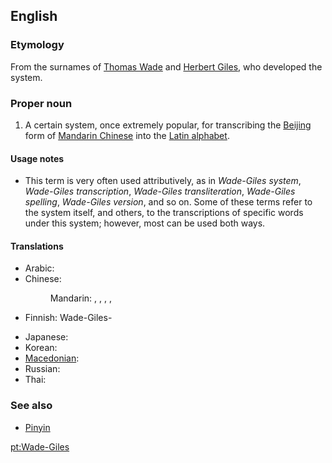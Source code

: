 ==English==
{{wikipedia}}

===Etymology===
From the surnames of [[w:Thomas Wade|Thomas Wade]] and [[w:Herbert Giles|Herbert Giles]], who developed the system.

===Proper noun===
{{en-proper noun}}

# A certain system, once extremely popular, for transcribing the [[Beijing]] form of [[Mandarin Chinese]] into the [[Latin alphabet]].

====Usage notes====
* This term is very often used attributively, as in ''Wade-Giles system'', ''Wade-Giles transcription'', ''Wade-Giles transliteration'', ''Wade-Giles spelling'', ''Wade-Giles version'', and so on. Some of these terms refer to the system itself, and others, to the transcriptions of specific words under this system; however, most can be used both ways.

====Translations====
{{trans-top|transcription system for Mandarin}}
* Arabic: {{t|ar|ويد–جيلز|m|tr=wayd-jaylz, wiid-jiilz}}
* Chinese:
*: Mandarin: {{t|cmn|威妥瑪拼音|sc=Hani}}, {{t|cmn|威妥玛拼音|tr=Wēi-Tuǒmǎ pīnyīn|sc=Hani}}, {{t|cmn|威翟式拼音|tr=Wēi-Dí shì pīnyīn|sc=Hani}}, {{t|cmn|韋氏拼音|sc=Hani}}, {{t|cmn|韦氏拼音|tr=Wéi shì pīnyīn|sc=Hani}}
* Finnish: Wade-Giles-{{t+|fi|järjestelmä}}
{{trans-mid}}
* Japanese: {{t+|ja|ウェード式|tr=Wēdo-shiki}}
* Korean: {{t|ko|웨이드-자일스|tr=Weideu-Jailseu}}
* [[Macedonian]]: {{t|mk|Вејд-Џајлс|tr=Vejd-Džajls}}
* Russian: {{t|ru|Уэйд-Джайлз|m|tr=Uéjd-Džájls}}
* Thai: {{t|th|เวด-ไจลส์}}
{{trans-bottom}}

===See also===
* [[Pinyin]]

[[pt:Wade-Giles]]